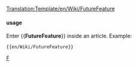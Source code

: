 <noinclude>[[Translation:Template/en/Wiki/FutureFeature]]</noinclude>
{{en/Ambox| type  = notice
| image = en/Manual/Base Set/Current event.png
| text  = <strong>Under Development</strong><br>This feature is currently '''under development''', and is not currently available in a stable build of OpenTTD nor the [[en/Archive/Community/Nightly build|nightly build]].
}}<noinclude>

==== usage====
Enter <nowiki>{{</nowiki>'''FutureFeature'''<nowiki>}}</nowiki> inside an article. Example:
<pre>{{en/Wiki/FutureFeature}}</pre>

[[Category:en/Manual/Base Set/Message boxes|F]]</noinclude>